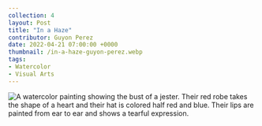 ---
collection: 4
layout: Post
title: "In a Haze"
contributor: Guyon Perez
date: 2022-04-21 07:00:00 +0000
thumbnail: /in-a-haze-guyon-perez.webp
tags: 
- Watercolor
- Visual Arts
---
<img src="{{ site.baseurl }}/uploads/4/in-a-haze-guyon-perez.jpg" 
    alt="A watercolor painting showing the bust of a jester. Their red robe takes the shape of a heart and their hat is colored half red and blue. Their lips are painted from ear to ear and shows a tearful expression." />